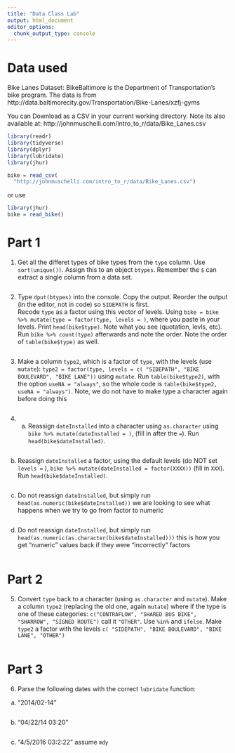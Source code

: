 ```yaml
---
title: "Data Class Lab"
output: html_document
editor_options: 
  chunk_output_type: console
---
```


# Data used

Bike Lanes Dataset: BikeBaltimore is the Department of Transportation's bike program. 
The data is from http://data.baltimorecity.gov/Transportation/Bike-Lanes/xzfj-gyms

You can Download as a CSV in your current working directory.  Note its also available at: 	http://johnmuschelli.com/intro_to_r/data/Bike_Lanes.csv 

```r
library(readr)
library(tidyverse)
library(dplyr)
library(lubridate)
library(jhur)

bike = read_csv(
  "http://johnmuschelli.com/intro_to_r/data/Bike_Lanes.csv")
```


or use 
```r
library(jhur)
bike = read_bike()
```



# Part 1

1.  Get all the differet types of bike types from the `type` column.
 Use `sort(unique())`.  Assign this to an object `btypes`.  Remember the `$` can extract a single column from a data set.
 
```r



```

2. Type `dput(btypes)` into the console.  Copy the output.  Reorder the output (in the editor, not in code) so `SIDEPATH` is first.  
 Recode `type` as a factor using this vector of levels.  Using `bike = bike %>% mutate(type = factor(type, levels = )`, where you paste in your levels. Print `head(bike$type)`.  Note what you see (quotation, levls, etc).  Run 
 `bike %>% count(type)` afterwards and note the order. Note the order of `table(bike$type)` as well.
 
```r


```

3. Make a column `type2`, which is a factor of `type`, with the 
 levels (use `mutate`): 
 `type2 = factor(type, levels = c( "SIDEPATH", "BIKE BOULEVARD", "BIKE LANE"))` using `mutate`.  Run `table(bike$type2)`,
 with the option `useNA = "always"`, so the whole code is `table(bike$type2, useNA = "always")`.  Note, we do not have to make type a character again before doing this
```r


```

4. a) Reassign `dateInstalled` into a character using `as.character` using `bike %>% mutate(dateInstalled = )`, (fill in after the `=`).  Run `head(bike$dateInstalled)`.
```r

```


 b) Reassign `dateInstalled` a factor, using the default levels (do NOT set `levels = ` ), `bike %>% mutate(dateInstalled = factor(XXXX))` (fill in `XXX`).  Run `head(bike$dateInstalled)`.
```r



```

 c) Do not reassign `dateInstalled`, but simply run
 `head(as.numeric(bike$dateInstalled))` we are looking to see what happens when we try to go from factor to numeric
```r

```


 d) Do not reassign `dateInstalled`, but simply run
 `head(as.numeric(as.character(bike$dateInstalled)))`
 this is how you get "numeric" values back if they were "incorrectly" 
 factors
```r



```


# Part 2

5.  Convert `type` back to a character (using `as.character` and `mutate`).
 Make a column `type2` (replacing the old one, again `mutate`) where if the type is one of these categories:
 `c("CONTRAFLOW", "SHARED BUS BIKE", "SHARROW", "SIGNED ROUTE")`
 call it `"OTHER"`.  Use `%in%` and `ifelse`.  Make `type2` a factor
 with the levels `c( "SIDEPATH", "BIKE BOULEVARD", "BIKE LANE", "OTHER")`
```r

```

# Part 3

6.  Parse the following dates with the correct `lubridate` function:

a) "2014/02-14"

```r

```

 b) "04/22/14 03:20"
 
```r

```

c) "4/5/2016 03:2:22"  assume `mdy`

```r

```










